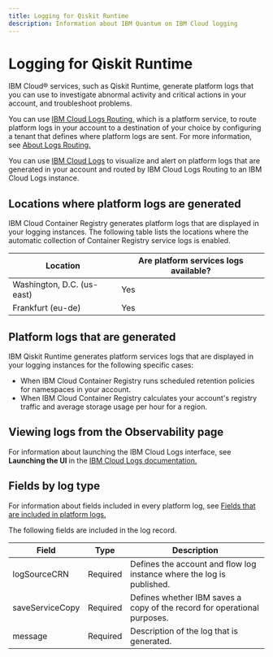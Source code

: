 ```yaml
---
title: Logging for Qiskit Runtime
description: Information about IBM Quantum on IBM Cloud logging
---
```


# Logging for Qiskit Runtime

IBM Cloud&reg; services, such as Qiskit Runtime, generate platform logs that you can use to investigate abnormal activity and critical actions in your account, and troubleshoot problems.

You can use [IBM Cloud Logs Routing,](https://cloud.ibm.com/docs/logs-router?topic=logs-router-about) which is a platform service, to route platform logs in your account to a destination of your choice by configuring a tenant that defines where platform logs are sent. For more information, see [About Logs Routing.](https://cloud.ibm.com/docs/logs-router?topic=logs-router-about)

You can use [IBM Cloud Logs](https://cloud.ibm.com/docs/cloud-logs) to visualize and alert on platform logs that are generated in your account and routed by IBM Cloud Logs Routing to an IBM Cloud Logs instance.

## Locations where platform logs are generated

IBM Cloud Container Registry generates platform logs that are displayed in your logging instances. The following table lists the locations where the automatic collection of Container Registry service logs is enabled.

| Location                   | Are platform services logs available? |
|----------------------------|---------------------------------------|
| Washington, D.C. (us-east) |                  Yes                  |
| Frankfurt (eu-de)          |                  Yes                  |

## Platform logs that are generated

IBM Qiskit Runtime generates platform services logs that are displayed in your logging instances for the following specific cases:

- When IBM Cloud Container Registry runs scheduled retention policies for namespaces in your account.
- When IBM Cloud Container Registry calculates your account's registry traffic and average storage usage per hour for a region.


## Viewing logs from the Observability page

For information about launching the IBM Cloud Logs interface, see **Launching the UI** in the [IBM Cloud Logs documentation.](https://cloud.ibm.com/docs/cloud-logs?topic=cloud-logs-instance-launch)


## Fields by log type

For information about fields included in every platform log, see [Fields that are included in platform logs.](https://cloud.ibm.com/docs/logs-router?topic=logs-router-about-platform-logs#about-platform-logs-2)

The following fields are included in the log record.

| Field           | Type     | Description                                                              |
|-----------------|----------|--------------------------------------------------------------------------|
| logSourceCRN    | Required | Defines the account and flow log instance where the log is published.    |
| saveServiceCopy | Required | Defines whether IBM saves a copy of the record for operational purposes. |
| message         | Required | Description of the log that is generated.                                |

